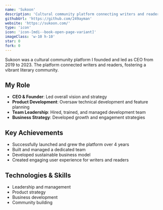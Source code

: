 ```yaml
---
name: 'Sukoon'
description: 'Cultural community platform connecting writers and readers. Founded and led as CEO, overseeing product development and business strategy.'
githubUrl: 'https://github.com/249ayman'
website: 'https://sukoon.com/'
type: 'icon'
icon: 'icon-[mdi--book-open-page-variant]'
imageClass: 'w-10 h-10'
star: 0
fork: 0
---
```


Sukoon was a cultural community platform I founded and led as CEO from 2019 to 2023. The platform connected writers and readers, fostering a vibrant literary community.

## My Role

- **CEO & Founder**: Led overall vision and strategy
- **Product Development**: Oversaw technical development and feature planning
- **Team Leadership**: Hired, trained, and managed development team
- **Business Strategy**: Developed growth and engagement strategies

## Key Achievements

- Successfully launched and grew the platform over 4 years
- Built and managed a dedicated team
- Developed sustainable business model
- Created engaging user experience for writers and readers

## Technologies & Skills

- Leadership and management
- Product strategy
- Business development
- Community building
